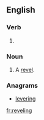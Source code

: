 ==English==

===Verb===
{{head|en}}

# {{present participle of|revel|lang=en}}

===Noun===
{{en-noun}}

# A [[revel]].

===Anagrams===
* [[levering#English|levering]]

[[fr:reveling]]